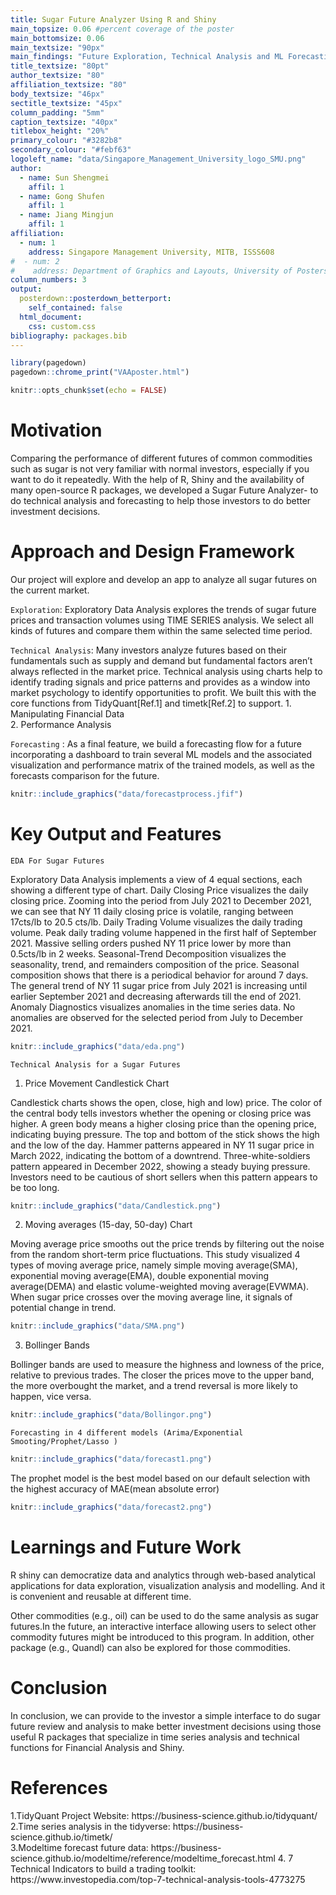 ```yaml
---
title: Sugar Future Analyzer Using R and Shiny
main_topsize: 0.06 #percent coverage of the poster
main_bottomsize: 0.06
main_textsize: "90px"
main_findings: "Future Exploration, Technical Analysis and ML Forecasting <br>- all in one application!"
title_textsize: "80pt"
author_textsize: "80"
affiliation_textsize: "80"
body_textsize: "46px"
sectitle_textsize: "45px"
column_padding: "5mm"
caption_textsize: "40px"
titlebox_height: "20%"
primary_colour: "#3282b8"
secondary_colour: "#febf63"
logoleft_name: "data/Singapore_Management_University_logo_SMU.png"
author:
  - name: Sun Shengmei
    affil: 1
  - name: Gong Shufen
    affil: 1
  - name: Jiang Mingjun
    affil: 1
affiliation:
  - num: 1
    address: Singapore Management University, MITB, ISSS608
#  - num: 2
#    address: Department of Graphics and Layouts, University of Posters; Canada
column_numbers: 3
output: 
  posterdown::posterdown_betterport:
    self_contained: false
  html_document:
    css: custom.css
bibliography: packages.bib
---
```

 
<style>
#main-img-left, #main-img-center, #main-img-right {
width: 20%;
}
</style>
 
```r
library(pagedown)
pagedown::chrome_print("VAAposter.html")
```
 
```r
knitr::opts_chunk$set(echo = FALSE)
```
 
# Motivation 
Comparing the performance of different futures of common commodities such as sugar is not very familiar with normal investors, especially if you want to do it repeatedly. With the help of R, Shiny and the availability of many open-source R packages, we developed a Sugar Future Analyzer- to do technical analysis and forecasting to help those investors to do better investment decisions.     

# Approach and Design Framework
Our project will explore and develop an app to analyze 
all sugar futures on the current market.
 
`Exploration`: Exploratory Data Analysis explores the trends
of sugar future prices and transaction volumes using TIME SERIES
analysis. We select all kinds of futures and
compare them within the same selected time period.
 
`Technical Analysis`: Many investors analyze futures based on their fundamentals such as supply and demand but fundamental factors aren't always reflected in the market price. Technical analysis using charts
help to identify trading signals and price patterns and provides as a window into market psychology to identify opportunities to profit. We built this with the core functions from TidyQuant[Ref.1] and timetk[Ref.2] to support.
1.	Manipulating Financial Data  
2.	Performance Analysis   
 
`Forecasting` : As a final feature, we build a forecasting flow for a future incorporating a dashboard to train several ML models and the associated visualization and performance matrix of the trained models, as well as the forecasts comparison for the future. 
 
```r
knitr::include_graphics("data/forecastprocess.jfif")
```
 
 
 
# Key Output and Features
 
`EDA For Sugar Futures`

Exploratory Data Analysis implements a view of 4 equal sections, each showing a different type of chart. 
Daily Closing Price visualizes the daily closing price. Zooming into the period from July 2021 to December 2021, we can see that NY 11 daily closing price is volatile, ranging between 17cts/lb to 20.5 cts/lb.  Daily Trading Volume visualizes the daily trading volume. Peak daily trading volume happened in the first half of September 2021. Massive selling orders pushed NY 11 price lower by more than 0.5cts/lb in 2 weeks. Seasonal-Trend Decomposition visualizes the seasonality, trend, and remainders composition of the price. Seasonal composition shows that there is a periodical behavior for around 7 days. The general trend of NY 11 sugar price from July 2021 is increasing until earlier September 2021 and decreasing afterwards till the end of 2021. Anomaly Diagnostics visualizes anomalies in the time series data. No anomalies are observed for the selected period from July to December 2021.
  

```r
knitr::include_graphics("data/eda.png")
```
 
`Technical Analysis for a Sugar Futures` 
 
1. Price Movement Candlestick Chart    

Candlestick charts shows the open, close, high and low) price. The color of the central body tells investors whether the opening or closing price was higher. A green body means a higher closing price than the opening price, indicating buying pressure. The top and bottom of the stick shows the high and the low of the day. Hammer patterns appeared in NY 11 sugar price in March 2022, indicating the bottom of a downtrend. Three-white-soldiers pattern appeared in December 2022,  showing a steady buying pressure. Investors need to be cautious of short sellers when this pattern appears to be too long. 

```r
knitr::include_graphics("data/Candlestick.png")

```

2. Moving averages (15-day, 50-day) Chart

Moving average price smooths out the price trends by filtering out the noise from the random short-term price fluctuations.  This study visualized 4 types of moving average price, namely simple moving average(SMA), exponential moving average(EMA), double exponential moving average(DEMA) and elastic volume-weighted moving average(EVWMA). When sugar price crosses over the moving average line, it signals of potential change in trend.
 
```r
knitr::include_graphics("data/SMA.png")
```

3. Bollinger Bands

Bollinger bands are used to measure the highness and lowness of the price, relative to previous trades. The closer the prices move to the upper band, the more overbought the market, and a trend reversal is more likely to happen, vice versa.


```r
knitr::include_graphics("data/Bollingor.png")
```

`Forecasting in 4 different models (Arima/Exponential Smooting/Prophet/Lasso )`   

```r
knitr::include_graphics("data/forecast1.png")
```

The prophet model is the best model based on our default selection with the highest accuracy of MAE(mean absolute error)
```r
knitr::include_graphics("data/forecast2.png")
```
 
# Learnings and Future Work

R shiny can democratize data and analytics through web-based analytical applications for data exploration, visualization analysis and modelling. And it is convenient and reusable at different time.

Other commodities (e.g., oil) can be used to do the same analysis as sugar futures.In the future, an interactive interface allowing users to select other commodity futures might be introduced to this program. In addition, other package (e.g., Quandl) can also be explored for those commodities.
 
# Conclusion
 
In conclusion, we can provide to the investor a simple interface to do sugar future review and analysis to make better investment decisions using those useful R packages that specialize in time series analysis and technical functions for Financial Analysis and Shiny.
 
# References
1.TidyQuant Project Website: https://business-science.github.io/tidyquant/  
2.Time series analysis in the tidyverse: https://business-science.github.io/timetk/               
3.Modeltime forecast  future data:  https://business-science.github.io/modeltime/reference/modeltime_forecast.html
4. 7 Technical Indicators to build a trading toolkit: https://www.investopedia.com/top-7-technical-analysis-tools-4773275
 


